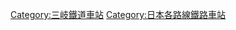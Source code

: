 {{DEFAULTSORT:Kintetsu Renraku}}

[[Category:三岐鐵道車站|Category:三岐鐵道車站]]
[[Category:日本各路線鐵路車站|Category:日本各路線鐵路車站]]